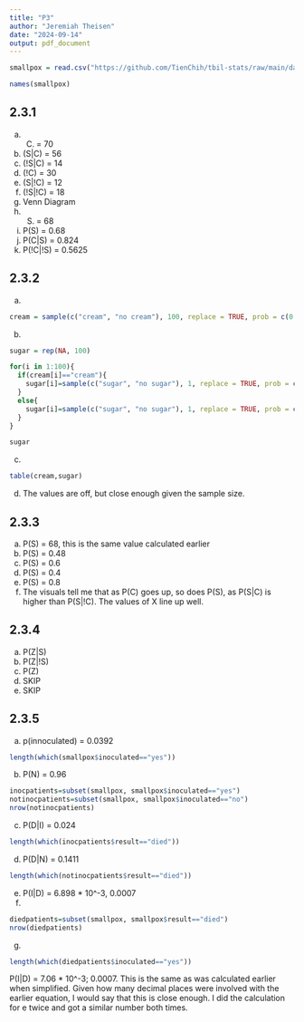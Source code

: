 ```yaml
---
title: "P3"
author: "Jeremiah Theisen"
date: "2024-09-14"
output: pdf_document
---
```

```r
smallpox = read.csv("https://github.com/TienChih/tbil-stats/raw/main/data/smallpox.csv")

names(smallpox) 
```

## 2.3.1  
a. (C) = 70
b. (S|C) = 56
c. (!S|C) = 14
d. (!C) = 30
e. (S|!C) = 12
f. (!S|!C) = 18
g. Venn Diagram 
h. (S) = 68
i. P(S) = 0.68
j. P(C|S) = 0.824
k. P(!C|!S) = 0.5625

## 2.3.2
a. 
```r
cream = sample(c("cream", "no cream"), 100, replace = TRUE, prob = c(0.7, 0.3))
```
b. 
```r
sugar = rep(NA, 100)

for(i in 1:100){
  if(cream[i]=="cream"){
    sugar[i]=sample(c("sugar", "no sugar"), 1, replace = TRUE, prob = c(0.8, 0.2))
  }
  else{
    sugar[i]=sample(c("sugar", "no sugar"), 1, replace = TRUE, prob = c(0.4, 0.6))
  }
}

sugar
```
c. 
```r
table(cream,sugar)
```

d. The values are off, but close enough given the sample size.

## 2.3.3  
a. P(S) = 68, this is the same value calculated earlier
b. P(S) = 0.48
c. P(S) = 0.6
d. P(S)  = 0.4
e. P(S) = 0.8
f. The visuals tell me that as P(C) goes up, so does P(S), as P(S|C) is higher than P(S|!C). The values of X line up well.

## 2.3.4  
a. P(Z|S)
b. P(Z|!S)
c. P(Z)
d. SKIP
e. SKIP


## 2.3.5 
a. p(innoculated) = 0.0392
```r
length(which(smallpox$inoculated=="yes"))
```
b. P(N) = 0.96
```r
inocpatients=subset(smallpox, smallpox$inoculated=="yes")
notinocpatients=subset(smallpox, smallpox$inoculated=="no")
nrow(notinocpatients)
```
c. P(D|I) = 0.024
```r
length(which(inocpatients$result=="died"))
```
d. P(D|N) = 0.1411
```r
length(which(notinocpatients$result=="died"))
```
e. P(I|D) = 6.898 * 10^-3, 0.0007
f. 
```r
diedpatients=subset(smallpox, smallpox$result=="died")
nrow(diedpatients)
```
g. 
```r
length(which(diedpatients$inoculated=="yes"))
``` 

P(I|D) = 7.06 * 10^-3; 0.0007. This is the same as was calculated earlier when simplified. Given how many decimal places were involved with the earlier equation, I would say that this is close enough. I did the calculation for e twice and got a similar number both times.